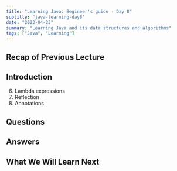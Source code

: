 ```yaml
---
title: "Learning Java: Begineer's guide - Day 8"
subtitle: "java-learning-day8"
date: "2023-04-23"
summary: "Learning Java and its data structures and algorithms"
tags: ["Java", "Learning"]
---
```


## Recap of Previous Lecture
## Introduction

6. Lambda expressions
7. Reflection
8. Annotations

## Questions

## Answers

## What We Will Learn Next
